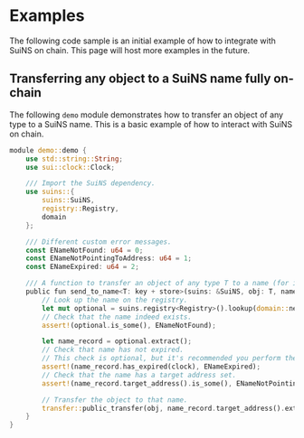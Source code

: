 # Examples

The following code sample is an initial example of how to integrate with SuiNS on chain. This page will host more examples in the future.

## Transferring any object to a SuiNS name fully on-chain

The following `demo` module demonstrates how to transfer an object of any type to a SuiNS name. This is a basic example of how to interact with SuiNS on chain.

```rust
module demo::demo {
    use std::string::String;
    use sui::clock::Clock;

    /// Import the SuiNS dependency.
    use suins::{ 
        suins::SuiNS,
        registry::Registry,
        domain
    };

    /// Different custom error messages.
    const ENameNotFound: u64 = 0;
    const ENameNotPointingToAddress: u64 = 1;
    const ENameExpired: u64 = 2;

    /// A function to transfer an object of any type T to a name (for instance `example.sui`)
    public fun send_to_name<T: key + store>(suins: &SuiNS, obj: T, name: String, clock: &Clock) {
        // Look up the name on the registry.
        let mut optional = suins.registry<Registry>().lookup(domain::new(name));
        // Check that the name indeed exists.
        assert!(optional.is_some(), ENameNotFound);

        let name_record = optional.extract();
        // Check that name has not expired. 
        // This check is optional, but it's recommended you perform the verification.
        assert!(name_record.has_expired(clock), ENameExpired);
        // Check that the name has a target address set.
        assert!(name_record.target_address().is_some(), ENameNotPointingToAddress);

        // Transfer the object to that name.
        transfer::public_transfer(obj, name_record.target_address().extract())
    }
}
```
